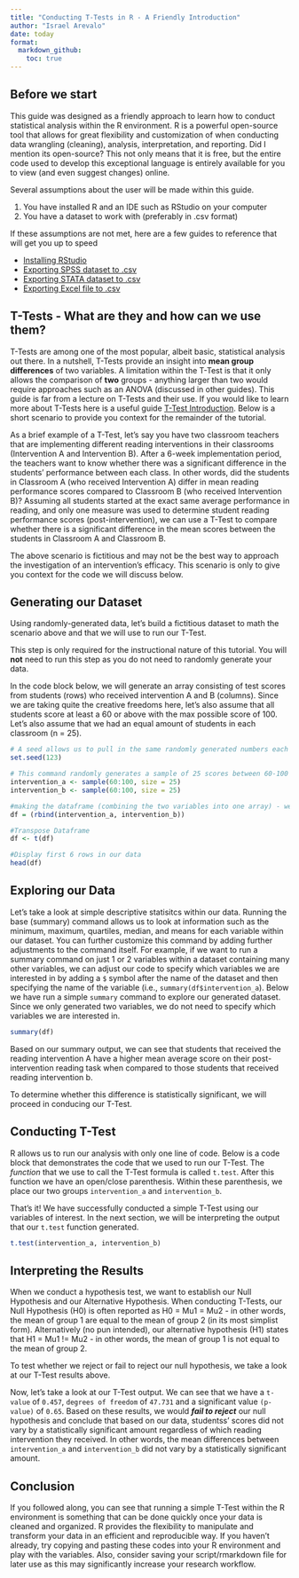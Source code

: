 ```yaml
---
title: "Conducting T-Tests in R - A Friendly Introduction"
author: "Israel Arevalo"
date: today
format:
  markdown_github:
    toc: true
---
```


## Before we start

This guide was designed as a friendly approach to learn how to conduct statistical analysis within the R environment. R is a powerful open-source tool that allows for great flexibility and customization of when conducting data wrangling (cleaning), analysis, interpretation, and reporting. Did I mention its open-source? This not only means that it is free, but the entire code used to develop this exceptional language is entirely available for you to view (and even suggest changes) online.

Several assumptions about the user will be made within this guide. 

1. You have installed R and an IDE such as RStudio on your computer
2. You have a dataset to work with (preferably in .csv format)


If these assumptions are not met, here are a few guides to reference that will get you up to speed 

* [Installing RStudio](https://rstudio-education.github.io/hopr/starting.html)
* [Exporting SPSS dataset to .csv](https://www.ibm.com/docs/en/spss-statistics/beta?topic=files-exporting-datasets)
* [Exporting STATA dataset to .csv](https://stats.oarc.ucla.edu/stata/faq/how-do-i-export-stata-dta-files-to-comma-separated-files/)
* [Exporting Excel file to .csv](https://support.microsoft.com/en-us/office/import-or-export-text-txt-or-csv-files-5250ac4c-663c-47ce-937b-339e391393ba)

## T-Tests - What are they and how can we use them?

T-Tests are among one of the most popular, albeit basic, statistical analysis out there. In a nutshell, T-Tests provide an insight into **mean group differences** of two variables. A limitation within the T-Test is that it only allows the comparison of **two** groups - anything larger than two would require approaches such as an ANOVA (discussed in other guides). This guide is far from a lecture on T-Tests and their use. If you would like to learn more about T-Tests here is a useful guide [T-Test Introduction](https://www.jmp.com/en_us/statistics-knowledge-portal/t-test.html). Below is a short scenario to provide you context for the remainder of the tutorial.

As a brief example of a T-Test, let's say you have two classroom teachers that are implementing different reading interventions in their classrooms (Intervention A and Intervention B). After a 6-week implementation period, the teachers want to know whether there was a significant difference in the students' performance between each class. In other words, did the students in Classroom A (who received Intervention A) differ in mean reading performance scores compared to Classroom B (who received Intervention B)? Assuming all students started at the exact same average performance in reading, and only one measure was used to determine student reading performance scores (post-intervention), we can use a T-Test to compare whether there is a significant difference in the mean scores between the students in Classroom A and Classroom B. 

::: {.callout-note appearance="simple"}

The above scenario is fictitious and may not be the best way to approach the investigation of an intervention's efficacy. This scenario is only to give you context for the code we will discuss below.

:::

## Generating our Dataset

Using randomly-generated data, let's build a fictitious dataset to math the scenario above and that we will use to run our T-Test. 

::: {.callout-warning appearance="simple"}

This step is only required for the instructional nature of this tutorial. You will **not** need to run this step as you do not need to randomly generate your data.

:::


In the code block below, we will generate an array consisting of test scores from students (rows) who received intervention A and B (columns). Since we are taking quite the creative freedoms here, let's also assume that all students score at least a 60 or above with the max possible score of 100. Let's also assume that we had an equal amount of students in each classroom (n = 25).

```r
# A seed allows us to pull in the same randomly generated numbers each time we run this command. If we don't set a seed, we will generate different numbers each time we run this command
set.seed(123) 

# This command randomly generates a sample of 25 scores between 60-100 for each intervention group (a, b) 
intervention_a <- sample(60:100, size = 25)
intervention_b <- sample(60:100, size = 25)

#making the dataframe (combining the two variables into one array) - we will call it "df"
df = (rbind(intervention_a, intervention_b))

#Transpose Dataframe
df <- t(df) 

#Display first 6 rows in our data
head(df)
```



## Exploring our Data

Let's take a look at simple descriptive statisitcs within our data. Running the base (summary) command allows us to look at information such as the minimum, maximum, quartiles, median, and means for each variable within our dataset. You can further customize this command by adding further adjustments to the command itself. For example, if we want to run a summary command on just 1 or 2 variables within a dataset containing many other variables, we can adjust our code to specify which variables we are interested in by adding a `$` symbol after the name of the dataset and then specifying the name of the variable  (i.e., `summary(df$intervention_a`). Below we have run a simple `summary` command to explore our generated dataset. Since we only generated two variables, we do not need to specify which variables we are interested in. 

```r

summary(df)
```

Based on our summary output, we can see that students that received the reading intervention A have a higher mean average score on their post-intervention reading task when compared to those students that received reading intervention b. 

To determine whether this difference is statistically significant, we will proceed in conducing our T-Test.

## Conducting T-Test

R allows us to run our analysis with only one line of code. Below is a code block that demonstrates the code that we used to run our T-Test. The *function* that we use to call the T-Test formula is called `t.test`. After this function we have an open/close parenthesis. Within these parenthesis, we place our two groups `intervention_a` and `intervention_b`. 

That's it! We have successfully conducted a simple T-Test using our variables of interest. In the next section, we will be interpreting the output that our `t.test` function generated.

```r

t.test(intervention_a, intervention_b)

```

## Interpreting the Results

When we conduct a hypothesis test, we want to establish our Null Hypothesis and our Alternative Hypothesis. When conducting T-Tests, our Null Hypothesis (H0) is often reported as H0 = Mu1 = Mu2 - in other words, the mean of group 1 are equal to the mean of group 2 (in its most simplist form). Alternatively (no pun intended), our alternative hypothesis (H1) states that H1 = Mu1 != Mu2 - in other words, the mean of group 1 is not equal to the mean of group 2. 

To test whether we reject or fail to reject our null hypothesis, we take a look at our T-Test results above. 

Now, let's take a look at our T-Test output. We can see that we have a `t-value` of `0.457`, `degrees of freedom` of `47.731` and a significant value `(p-value)` of `0.65`. Based on these results, we would ***fail to reject*** our null hypothesis and conclude that based on our data, studentss' scores did not vary by a statistically significant amount regardless of which reading intervention they received. In other words, the mean differences between `intervention_a` and `intervention_b` did not vary by a statistically significant amount.

## Conclusion

If you followed along, you can see that running a simple T-Test within the R environment is something that can be done quickly once your data is cleaned and organized. R provides the flexibility to manipulate and transform your data in an efficient and reproducible way. If you haven't already, try copying and pasting these codes into your R environment and play with the variables. Also, consider saving your script/rmarkdown file for later use as this may significantly increase your research workflow. 
